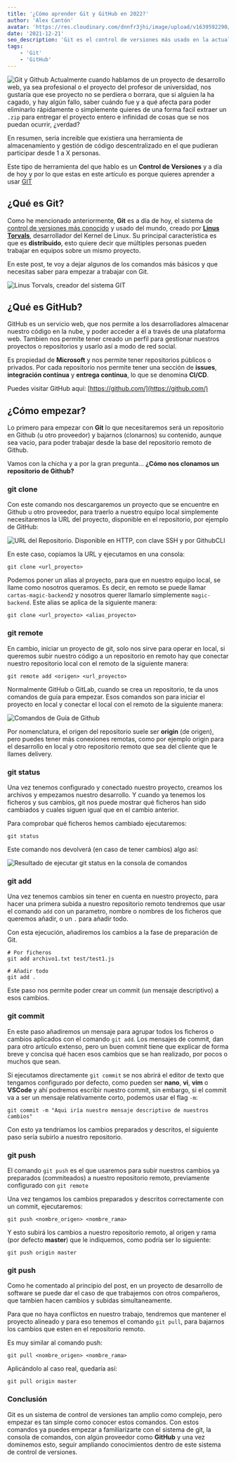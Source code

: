 ```yaml
---
title: '¿Cómo aprender Git y GitHub en 2022?'
author: 'Alex Cantón'
avatar: 'https://res.cloudinary.com/dnnfr3jhi/image/upload/v1639592290/Blog/alex_r0u07u.webp'
date: '2021-12-21'
seo_description: 'Git es el control de versiones más usado en la actualidad. Es dónde tendrás alojados tus proyectos, y podrás llevar un mejor control sobre sus cambios, versiones y entregas al cliente en los proyectos profesionales.'
tags:
    - 'Git'
    - 'GitHub'
---
```

![Git y Github](https://res.cloudinary.com/dnnfr3jhi/image/upload/v1639608819/Blog/Posts/empezar-git-en-2022/git-github_vr0t6u.webp)
Actualmente cuando hablamos de un proyecto de desarrollo web, ya sea profesional o el proyecto del profesor de universidad, nos gustaría que ese proyecto no se perdiera o borrara, que si alguien la ha cagado, y hay algún fallo, saber cuándo fue y a qué afecta para poder eliminarlo rápidamente o simplemente quieres de una forma facil extraer un `.zip` para entregar el proyecto entero e infinidad de cosas que se nos puedan ocurrir, ¿verdad?

En resumen, sería increible que existiera una herramienta de almacenamiento y gestión de código descentralizado en el que pudieran participar desde 1 a X personas.

Este tipo de herramienta del que hablo es un **Control de Versiones** y a día de hoy y por lo que estas en este artículo es porque quieres aprender a usar [GIT](https://git-scm.com/)

## ¿Qué es Git?

Como he mencionado anteriormente, **Git** es a día de hoy, el sistema de <u>control de versiones más conocido</u> y usado del mundo, creado por **[Linus Torvals](https://www.ecured.cu/Linus_Torvalds)**, desarrollador del Kernel de Linux. Su principal característica es que es **distribuido**, esto quiere decir que múltiples personas pueden trabajar en equipos sobre un mismo proyecto.

En este post, te voy a dejar algunos de los comandos más básicos y que necesitas saber para empezar a trabajar con Git.

![Linus Torvals, creador del sistema GIT](https://res.cloudinary.com/dnnfr3jhi/image/upload/v1639608819/Blog/Posts/empezar-git-en-2022/linus_w1dypy.webp)

## ¿Qué es GitHub?

GitHub es un servicio web, que nos permite a los desarrolladores almacenar nuestro código en la nube, y poder acceder a él a través de una plataforma web. Tambien nos permite tener creado un perfil para gestionar nuestros proyectos o repositorios y usarlo así a modo de red social.

Es propiedad de **Microsoft** y nos permite tener repositorios públicos o privados. Por cada repositorio nos permite tener una sección de **issues**, **integración contínua** y **entrega contínua**, lo que se denomina **CI/CD**.

Puedes visitar GitHub aquí: [https://github.com/](https://github.com/)

## ¿Cómo empezar?

Lo primero para empezar con **Git** lo que necesitaremos será un repositorio en Github (u otro proveedor) y bajarnos (clonarnos) su contenido, aunque sea vacio, para poder trabajar desde la base del repositorio remoto de Github.

Vamos con la chicha y a por la gran pregunta... **¿Cómo nos clonamos un repositorio de Github?**

### git clone

Con este comando nos descargaremos un proyecto que se encuentre en Github u otro proveedor, para traerlo a nuestro equipo local simplemente necesitaremos la URL del proyecto, disponible en el repositorio, por ejemplo de GitHub:

![URL del Repositorio. Disponible en HTTP, con clave SSH y por GithubCLI](https://res.cloudinary.com/dnnfr3jhi/image/upload/v1639608819/Blog/Posts/empezar-git-en-2022/clone_pxji59.webp)

En este caso, copiamos la URL y ejecutamos en una consola:

```shell
git clone <url_proyecto>
```

Podemos poner un alias al proyecto, para que en nuestro equipo local, se llame como nosotros queramos. Es decir, en remoto se puede llamar `cartas-magic-backend2` y nosotros querer llamarlo simplemente `magic-backend`. Este alias se aplica de la siguiente manera:

```shell
git clone <url_proyecto> <alias_proyecto>
```

###  git remote

En cambio, iniciar un proyecto de git, solo nos sirve para operar en local, si queremos subir nuestro código a un repositorio en remoto hay que conectar nuestro repositorio local con el remoto de la siguiente manera:

```shell
git remote add <origen> <url_proyecto>
```

Normalmente GitHub o GitLab, cuando se crea un repositorio, te da unos comandos de guía para empezar. Esos comandos son para iniciar el proyecto en local y conectar el local con el remoto de la siguiente manera:

![Comandos de Guía de Github](https://res.cloudinary.com/dnnfr3jhi/image/upload/v1639608819/Blog/Posts/empezar-git-en-2022/gitremote_iaa3k8.webp)

Por nomenclatura, el origen del repositorio suele ser **origin** (de origen), pero puedes tener más conexiones remotas, como por ejemplo origin para el desarrollo en local y otro repositorio remoto que sea del cliente que le llames delivery.

### git status

Una vez tenemos configurado y conectado nuestro proyecto, creamos los archivos y empezamos nuestro desarrollo. Y cuando ya tenemos los ficheros y sus cambios, git nos puede mostrar qué ficheros han sido cambiados y cuales siguen igual que en el cambio anterior.

Para comprobar qué ficheros hemos cambiado ejecutaremos:

```shell
git status
```

Este comando nos devolverá (en caso de tener cambios) algo así:

![Resultado de ejecutar git status en la consola de comandos](https://res.cloudinary.com/dnnfr3jhi/image/upload/v1639608819/Blog/Posts/empezar-git-en-2022/gitstatus_yv4idi.webp)

### git add

Una vez tenemos cambios sin tener en cuenta en nuestro proyecto, para hacer una primera subida a nuestro repositorio remoto tendremos que usar el comando `add` con un parametro, nombre o nombres de los ficheros que queremos añadir, o un `.` para añadir todo.

Con esta ejecución, añadiremos los cambios a la fase de preparación de Git.

```shell
# Por ficheros
git add archivo1.txt test/test1.js

# Añadir todo
git add . 
```

Este paso nos permite poder crear un commit (un mensaje descriptivo) a esos cambios.

### git commit

En este paso añadiremos un mensaje para agrupar todos los ficheros o cambios aplicados con el comando `git add`. Los mensajes de commit, dan para otro artículo extenso, pero un buen commit tiene que explicar de forma breve y concisa qué hacen esos cambios que se han realizado, por pocos o muchos que sean. 

Si ejecutamos directamente `git commit` se nos abrirá el editor de texto que tengamos configurado por defecto, como pueden ser **nano**, **vi**, **vim** o **VSCode** y ahí podremos escribir nuestro commit, sin embargo, si el commit va a ser un mensaje relativamente corto, podemos usar el flag `-m`:

```shell
git commit -m "Aqui iría nuestro mensaje descriptivo de nuestros cambios"
```

Con esto ya tendríamos los cambios preparados y descritos, el siguiente paso sería subirlo a nuestro repositorio.

### git push

El comando `git push` es el que usaremos para subir nuestros cambios ya preparados (commiteados) a nuestro repositorio remoto, previamente configurado con `git remote`

Una vez tengamos los cambios preparados y descritos correctamente con un commit, ejecutaremos:

```shell
git push <nombre_origen> <nombre_rama>
```

Y esto subirá los cambios a nuestro repositorio remoto, al origen y rama (por defecto **master**) que le indiquemos, como podría ser lo siguiente:

```shell
git push origin master
```

### git push


Como he comentado al principio del post, en un proyecto de desarrollo de software se puede dar el caso de que trabajemos con otros compañeros, que tambien hacen cambios y subidas simultaneamente.

Para que no haya conflictos en nuestro trabajo, tendremos que mantener el proyecto alineado y para eso tenemos el comando `git pull`, para bajarnos los cambios que esten en el repositorio remoto.

Es muy similar al comando push:

```shell
git pull <nombre_origen> <nombre_rama>
```
Aplicándolo al caso real, quedaría así:

```shell
git pull origin master
```


### Conclusión
Git es un sistema de control de versiones tan amplio como complejo, pero empezar es tan simple como conocer estos comandos. Con estos comandos ya puedes empezar a familiarizarte con el sistema de git, la consola de comandos, con algún proveedor como **GitHub** y una vez dominemos esto, seguir ampliando conocimientos dentro de este sistema de control de versiones.